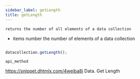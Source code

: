 ```yaml
---
sidebar_label: getLength
title: getLength
---
```



          


<Short>

	returns the number of all elements of a data collection


</Short>



- items        number       the number of elements of a data collection

~~~js

datacollection.getLength();


~~~
	api_method

<Descr>



</Descr>


 https://snippet.dhtmlx.com/4weiba8i	Data. Get Length